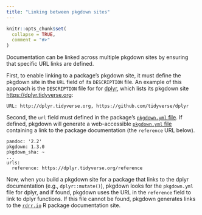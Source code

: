 ```yaml
---
title: "Linking between pkgdown sites"
---
```


```r
knitr::opts_chunk$set(
  collapse = TRUE,
  comment = "#>"
)
```

Documentation can be linked across multiple pkgdown sites by ensuring that specific URL links are defined.

First, to enable linking to a package's pkgdown site, it must define the pkgdown site in the `URL` field of its `DESCRIPTION` file. An example of this approach is the `DESCRIPTION` file for for [dplyr ](https://github.com/tidyverse/dplyr/blob/1da336ce4adcaaaef40d525c8263919a4e8e70bd/DESCRIPTION#L15), which lists its pkgdown site <https://dplyr.tidyverse.org>:

```
URL: http://dplyr.tidyverse.org, https://github.com/tidyverse/dplyr
```

Second, the `url` field must defined in the package's [`pkgdown.yml` file](https://github.com/tidyverse/dplyr/blob/1da336ce4adcaaaef40d525c8263919a4e8e70bd/_pkgdown.yml#L1). If defined, pkgdown will generate a web-accessible [`pkgdown.yml` file](https://dplyr.tidyverse.org/pkgdown.yml) containing a link to the package documentation (the `reference` URL below).

```
pandoc: '2.2'
pkgdown: 1.3.0
pkgdown_sha: ~
...
urls:
  reference: https://dplyr.tidyverse.org/reference
```

Now, when you build a pkgdown site for a package that links to the dplyr documentation (e.g., `dplyr::mutate()`), pkgdown looks for the `pkgdown.yml` file for dplyr, and if found, pkgdown uses the URL in the `reference` field to link to dplyr functions. If this file cannot be found, pkgdown generates links to the [`rdrr.io`](https://rdrr.io) R package documentation site.
